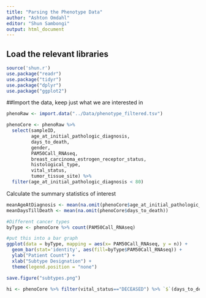 ```yaml
---
title: "Parsing the Phenotype Data"
author: "Ashton Omdahl"
editor: "Shun Sambongi"
output: html_document
---
```



## Load the relevant libraries  
```r
source('shun.r')
use.package("readr")
use.package("tidyr")
use.package("dplyr")
use.package("ggplot2")
```

##Import the data, keep just what we are interested in
```r
phenoRaw <- import.data("../Data/phenotype_filtered.tsv")

phenoCore <- phenoRaw %>% 
  select(sampleID, 
         age_at_initial_pathologic_diagnosis, 
         days_to_death, 
         gender, 
         PAM50Call_RNAseq,
         breast_carcinoma_estrogen_receptor_status, 
         histological_type, 
         vital_status,
         tumor_tissue_site) %>%
  filter(age_at_initial_pathologic_diagnosis < 80)
```

Calculate the summary statistics of interest
```r
meanAgeAtDiagnosis <- mean(na.omit(phenoCore$age_at_initial_pathologic_diagnosis))
meanDaysTillDeath <- mean(na.omit(phenoCore$days_to_death))

#Different cancer types
byType <- phenoCore %>% count(PAM50Call_RNAseq)

#put this into a bar graph
ggplot(data = byType, mapping = aes(x= PAM50Call_RNAseq, y = n)) + 
  geom_bar(stat='identity', aes(fill=byType$PAM50Call_RNAseq)) + 
  ylab("Patient Count") + 
  xlab("Subtype Designation") + 
  theme(legend.position = "none")

save.figure("subtypes.png")

hi <- phenoCore %>% filter(vital_status=="DECEASED") %>% `$`(days_to_death) %>% na.omit() %>% mean() / 365.25
```
